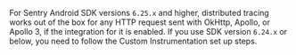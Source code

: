 For Sentry Android SDK versions `6.25.x` and higher, distributed tracing works out of the box for any HTTP request sent with OkHttp, Apollo, or Apollo 3, if the integration for it is enabled.
If you use SDK version `6.24.x` or below, you need to follow the <PlatformLink to="/usage/distributed-tracing/custom-instrumentation/">Custom Instrumentation</PlatformLink> set up steps.
